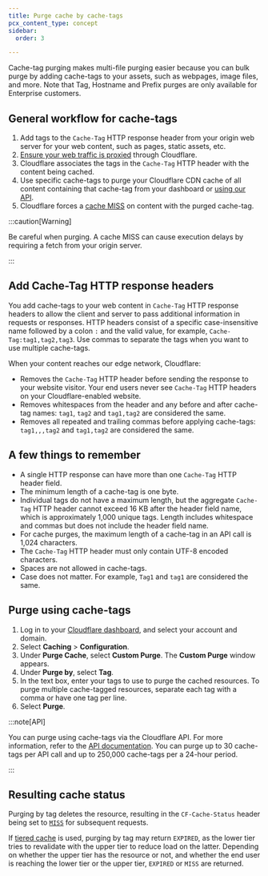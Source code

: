 ```yaml
---
title: Purge cache by cache-tags
pcx_content_type: concept
sidebar:
  order: 3

---
```


Cache-tag purging makes multi-file purging easier because you can bulk purge by adding cache-tags to your assets, such as webpages, image files, and more. Note that Tag, Hostname and Prefix purges are only available for Enterprise customers.

## General workflow for cache-tags

1. Add tags to the `Cache-Tag` HTTP response header from your origin web server for your web content, such as pages, static assets, etc.
2. [Ensure your web traffic is proxied](/dns/manage-dns-records/reference/proxied-dns-records/) through Cloudflare.
3. Cloudflare associates the tags in the `Cache-Tag` HTTP header with the content being cached.
4. Use specific cache-tags to purge your Cloudflare CDN cache of all content containing that cache-tag from your dashboard or [using our API](/api/operations/zone-purge).
5. Cloudflare forces a [cache MISS](/cache/concepts/cache-responses/#miss) on content with the purged cache-tag.

:::caution[Warning]


Be careful when purging. A cache MISS can cause execution delays by requiring a fetch from your origin server.


:::

## Add Cache-Tag HTTP response headers

You add cache-tags to your web content in `Cache-Tag` HTTP response headers to allow the client and server to pass additional information in requests or responses. HTTP headers consist of a specific case-insensitive name followed by a colon `:` and the valid value, for example, `Cache-Tag:tag1,tag2,tag3`. Use commas to separate the tags when you want to use multiple cache-tags.

When your content reaches our edge network, Cloudflare:

* Removes the `Cache-Tag` HTTP header before sending the response to your website visitor. Your end users never see `Cache-Tag` HTTP headers on your Cloudflare-enabled website.
* Removes whitespaces from the header and any before and after cache-tag names: `tag1`, `tag2` and `tag1,tag2` are considered the same.
* Removes all repeated and trailing commas before applying cache-tags: `tag1,,,tag2` and `tag1,tag2` are considered the same.

## A few things to remember

* A single HTTP response can have more than one `Cache-Tag` HTTP header field.
* The minimum length of a cache-tag is one byte.
* Individual tags do not have a maximum length, but the aggregate `Cache-Tag` HTTP header cannot exceed 16 KB after the header field name, which is approximately 1,000 unique tags. Length includes whitespace and commas but does not include the header field name.
* For cache purges, the maximum length of a cache-tag in an API call is 1,024 characters.
* The `Cache-Tag` HTTP header must only contain UTF-8 encoded characters.
* Spaces are not allowed in cache-tags.
* Case does not matter. For example, `Tag1` and `tag1` are considered the same.

## Purge using cache-tags

1. Log in to your [Cloudflare dashboard](https://dash.cloudflare.com/login), and select your account and domain.
2. Select **Caching** > **Configuration**.
3. Under **Purge Cache**, select **Custom Purge**. The **Custom Purge** window appears.
4. Under **Purge by**, select **Tag**.
5. In the text box, enter your tags to use to purge the cached resources. To purge multiple cache-tagged resources, separate each tag with a comma or have one tag per line.
6. Select **Purge**.

:::note[API]


You can purge using cache-tags via the Cloudflare API. For more information, refer to the [API documentation](/api/operations/zone-purge). You can purge up to 30 cache-tags per API call and up to 250,000 cache-tags per a 24-hour period.


:::

## Resulting cache status

Purging by tag deletes the resource, resulting in the `CF-Cache-Status` header being set to [`MISS`](/cache/concepts/cache-responses/#miss) for subsequent requests.

If [tiered cache](/cache/how-to/tiered-cache/) is used, purging by tag may return `EXPIRED`, as the lower tier tries to revalidate with the upper tier to reduce load on the latter.
Depending on whether the upper tier has the resource or not, and whether the end user is reaching the lower tier or the upper tier, `EXPIRED` or `MISS` are returned.
